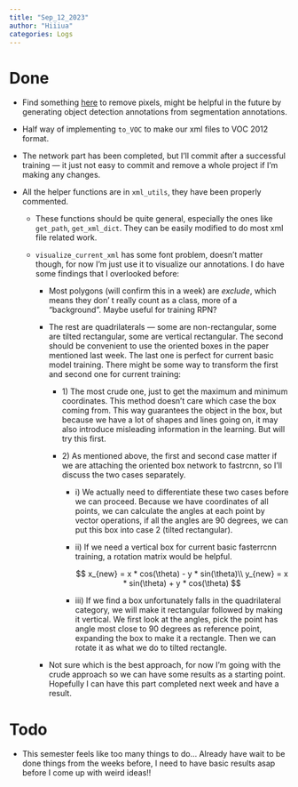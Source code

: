 ```yaml
---
title: "Sep_12_2023"
author: "Hiiiua"
categories: Logs
---
```


# Done

-   Find something [here](https://stackoverflow.com/questions/49629933/ground-truth-pixel-labels-in-pascal-voc-for-semantic-segmentation) to remove pixels, might be helpful in the future by generating object detection annotations from segmentation annotations.

-   Half way of implementing `to_VOC` to make our xml files to VOC 2012 format.

-   The network part has been completed, but I'll commit after a successful training --- it just not easy to commit and remove a whole project if I'm making any changes.

-   All the helper functions are in `xml_utils`, they have been properly commented.

    -   These functions should be quite general, especially the ones like `get_path`, `get_xml_dict`. They can be easily modified to do most xml file related work.

    -   `visualize_current_xml` has some font problem, doesn't matter though, for now I'm just use it to visualize our annotations. I do have some findings that I overlooked before:

        -   Most polygons (will confirm this in a week) are *exclude*, which means they don' t really count as a class, more of a "background". Maybe useful for training RPN?

        -   The rest are quadrilaterals --- some are non-rectangular, some are tilted rectangular, some are vertical rectangular. The second should be convenient to use the oriented boxes in the paper mentioned last week. The last one is perfect for current basic model training. There might be some way to transform the first and second one for current training:

            -   1\) The most crude one, just to get the maximum and minimum coordinates. This method doesn't care which case the box coming from. This way guarantees the object in the box, but because we have a lot of shapes and lines going on, it may also introduce misleading information in the learning. But will try this first.

            -   2\) As mentioned above, the first and second case matter if we are attaching the oriented box network to fastrcnn, so I'll discuss the two cases separately.

                -   i\) We actually need to differentiate these two cases before we can proceed. Because we have coordinates of all points, we can calculate the angles at each point by vector operations, if all the angles are 90 degrees, we can put this box into case 2 (tilted rectangular).

                -   ii\) If we need a vertical box for current basic fasterrcnn training, a rotation matrix would be helpful.

                    $$
                    x_{new} = x * cos(\theta) - y * sin(\theta)\\
                    y_{new} = x * sin(\theta) + y * cos(\theta)
                    $$

                -   iii\) If we find a box unfortunately falls in the quadrilateral category, we will make it rectangular followed by making it vertical. We first look at the angles, pick the point has angle most close to 90 degrees as reference point, expanding the box to make it a rectangle. Then we can rotate it as what we do to tilted rectangle.

        -   Not sure which is the best approach, for now I'm going with the crude approach so we can have some results as a starting point. Hopefully I can have this part completed next week and have a result.

# Todo

-   This semester feels like too many things to do... Already have wait to be done things from the weeks before, I need to have basic results asap before I come up with weird ideas!!
